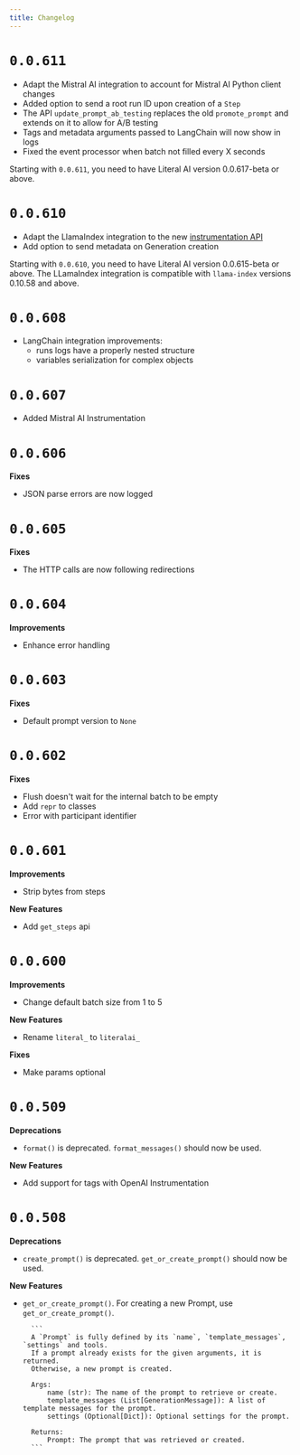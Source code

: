 ```yaml
---
title: Changelog
---
```


# `0.0.611`
* Adapt the Mistral AI integration to account for Mistral AI Python client changes
* Added option to send a root run ID upon creation of a `Step`
* The API `update_prompt_ab_testing` replaces the old `promote_prompt` and extends on it to allow for A/B testing
* Tags and metadata arguments passed to LangChain will now show in logs
* Fixed the event processor when batch not filled every X seconds

<Warning>Starting with `0.0.611`, you need to have Literal AI version 0.0.617-beta or above.</Warning>

# `0.0.610`
* Adapt the LlamaIndex integration to the new [instrumentation API](https://docs.llamaindex.ai/en/stable/module_guides/observability/instrumentation/#instrumentation)
* Add option to send metadata on Generation creation

<Warning>Starting with `0.0.610`, you need to have Literal AI version 0.0.615-beta or above.</Warning>
<Note>The LLamaIndex integration is compatible with `llama-index` versions 0.10.58 and above.</Note>

# `0.0.608`
* LangChain integration improvements:
  * runs logs have a properly nested structure
  * variables serialization for complex objects

# `0.0.607`
* Added Mistral AI Instrumentation

# `0.0.606`

**Fixes**
* JSON parse errors are now logged

# `0.0.605`

**Fixes**
* The HTTP calls are now following redirections

# `0.0.604`

**Improvements**
* Enhance error handling

# `0.0.603`

**Fixes**

* Default prompt version to `None`

# `0.0.602`

**Fixes**

* Flush doesn't wait for the internal batch to be empty
* Add `repr` to classes
* Error with participant identifier

# `0.0.601`

**Improvements**

* Strip bytes from steps

**New Features**

* Add `get_steps` api

# `0.0.600`

**Improvements**

* Change default batch size from 1 to 5

**New Features**

* Rename `literal_` to `literalai_`

**Fixes**

* Make params optional

# `0.0.509`

**Deprecations**

* `format()` is deprecated. `format_messages()` should now be used.

**New Features**

* Add support for tags with OpenAI Instrumentation


# `0.0.508`

**Deprecations**

* `create_prompt()` is deprecated. `get_or_create_prompt()` should now be used.


**New Features** 

* `get_or_create_prompt()`. For creating a new Prompt, use `get_or_create_prompt()`. 

        ```
        A `Prompt` is fully defined by its `name`, `template_messages`, `settings` and tools.
        If a prompt already exists for the given arguments, it is returned.
        Otherwise, a new prompt is created.

        Args:
            name (str): The name of the prompt to retrieve or create.
            template_messages (List[GenerationMessage]): A list of template messages for the prompt.
            settings (Optional[Dict]): Optional settings for the prompt.

        Returns:
            Prompt: The prompt that was retrieved or created.
        ```